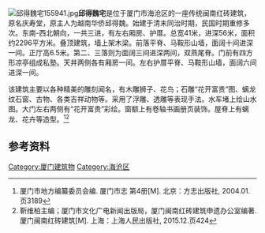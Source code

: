 {{文物保护单位
| 级别 = 市县级
| 省名 = 福建省
| 市/县名 = 厦门市
| 图片 = 邱得魏宅155325.jpg 
| 编号 = 第六批
| 分类 = 古墓葬
| 时代 = 清
| 所在 =  [[海沧区|海沧区]][[新阳街道|新阳街道]]新垵村惠佐社105号 
| 登录 = 2015年
}} 
[[File:邱得魏宅155941.jpg|thumb]]'''邱得魏宅'''是位于厦门市海沧区的一座传统闽南红砖建筑，原名庆寿堂，原主人为越南华侨邱得魏。始建于清末同治时期，民国时期重修多次。东南-西北朝向，一共三进，有左右厢房、护厝。总宽41米，进深56米，面积约2296平方米。叠顶建筑，墙上架木梁。前落平脊、马鞍形山墙，面阔十间进深一间。正厅高6.5米。第二、三落则为面阔三间进深两间，双燕尾脊。门前有四方形凉亭组成私塾。天井两侧各有厢房一间。左右护厝平脊、马鞍形山墙，面阔六间进深一间。

该建筑主要以各种精美的雕刻闻名，有木雕狮子、花鸟；石雕“花开富贵”图、螭龙纹石窗、古物、各类吉祥动物等。采用了浮雕、透雕等表现手法。水车堵上绘山水图。大门左右两侧有“花开富贵”彩绘。窗额上有卷轴书画册页装饰。屋脊上有螭龙、花卉等造型。<ref>厦门市地方编纂委员会编. 厦门市志 第4册[M]. 北京：方志出版社, 2004.01. 页3189</ref><ref>靳维柏主编；厦门市文化广电新闻出版局，厦门闽南红砖建筑申遗办公室编著. 厦门闽南红砖建筑[M]. 上海：上海人民出版社, 2015.12.页424</ref>

==参考资料==
{{reflist}}

[[Category:厦门建筑物|Category:厦门建筑物]]
[[Category:海沧区|Category:海沧区]]